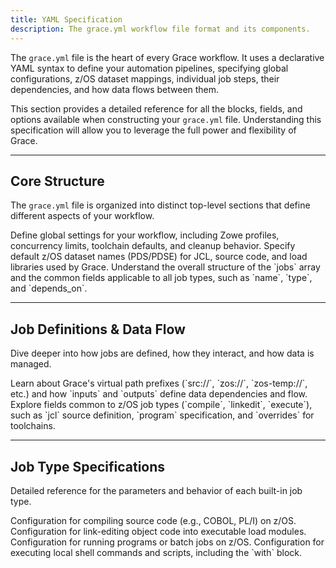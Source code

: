 ```yaml
---
title: YAML Specification
description: The grace.yml workflow file format and its components.
---
```


The `grace.yml` file is the heart of every Grace workflow. It uses a declarative YAML syntax to define your automation pipelines, specifying global configurations, z/OS dataset mappings, individual job steps, their dependencies, and how data flows between them.

This section provides a detailed reference for all the blocks, fields, and options available when constructing your `grace.yml` file. Understanding this specification will allow you to leverage the full power and flexibility of Grace.

---

## Core Structure

The `grace.yml` file is organized into distinct top-level sections that define different aspects of your workflow.

<Cards>
  <Card href="/docs/yaml-spec/config" title="Config Block">
    Define global settings for your workflow, including Zowe profiles,
    concurrency limits, toolchain defaults, and cleanup behavior.
  </Card>
  <Card href="/docs/yaml-spec/datasets" title="Datasets Block">
    Specify default z/OS dataset names (PDS/PDSE) for JCL, source code, and load
    libraries used by Grace.
  </Card>
  <Card href="/docs/yaml-spec/jobs" title="Jobs Block">
    Understand the overall structure of the `jobs` array and the common fields
    applicable to all job types, such as `name`, `type`, and `depends_on`.
  </Card>
</Cards>

---

## Job Definitions & Data Flow

Dive deeper into how jobs are defined, how they interact, and how data is managed.

<Cards>
  <Card href="/docs/yaml-spec/virtual-paths" title="Virtual Paths & Data Flow">
    Learn about Grace's virtual path prefixes (`src://`, `zos://`,
    `zos-temp://`, etc.) and how `inputs` and `outputs` define data dependencies
    and flow.
  </Card>
  <Card href="/docs/yaml-spec/jobs-zos-specifics" title="z/OS Job Specifics">
    Explore fields common to z/OS job types (`compile`, `linkedit`, `execute`),
    such as `jcl` source definition, `program` specification, and `overrides`
    for toolchains.
  </Card>
</Cards>

---

## Job Type Specifications

Detailed reference for the parameters and behavior of each built-in job type.

<Cards>
  <Card href="/docs/yaml-spec/jobs/compile" title="Compile Jobs">
    Configuration for compiling source code (e.g., COBOL, PL/I) on z/OS.
  </Card>
  <Card href="/docs/yaml-spec/jobs/linkedit" title="Link-Edit Jobs">
    Configuration for link-editing object code into executable load modules.
  </Card>
  <Card href="/docs/yaml-spec/jobs/execute" title="Execute Jobs">
    Configuration for running programs or batch jobs on z/OS.
  </Card>
  <Card href="/docs/yaml-spec/jobs/shell" title="Shell Jobs">
    Configuration for executing local shell commands and scripts, including the
    `with` block.
  </Card>
</Cards>
